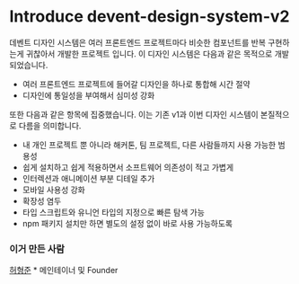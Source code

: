 # Introduce devent-design-system-v2

데벤트 디자인 시스템은 여러 프론트엔드 프로젝트마다 비슷한 컴포넌트를 반복 구현하는게 귀찮아서 개발한 프로젝트 입니다. 이 디자인 시스템은 다음과 같은 목적으로 개발되었습니다.

- 여러 프론트엔드 프로젝트에 들어갈 디자인을 하나로 통합해 시간 절약
- 디자인에 통일성을 부여해서 심미성 강화

또한 다음과 같은 항목에 집중했습니다. 이는 기존 v1과 이번 디자인 시스템이 본질적으로 다름을 의미합니다.

- 내 개인 프로젝트 뿐 아니라 해커톤, 팀 프로젝트, 다른 사람들까지 사용 가능한 범용성
- 쉽게 설치하고 쉽게 적용하면서 소프트웨어 의존성이 적고 가볍게
- 인터렉션과 애니메이션 부분 디테일 추가
- 모바일 사용성 강화
- 확장성 염두
- 타입 스크립트와 유니언 타입의 지정으로 빠른 탐색 가능
- npm 패키지 설치만 하면 별도의 설정 없이 바로 사용 가능하도록

### 이거 만든 사람

[허형준](https://hhj.devent.kr) \* 메인테이너 및 Founder
